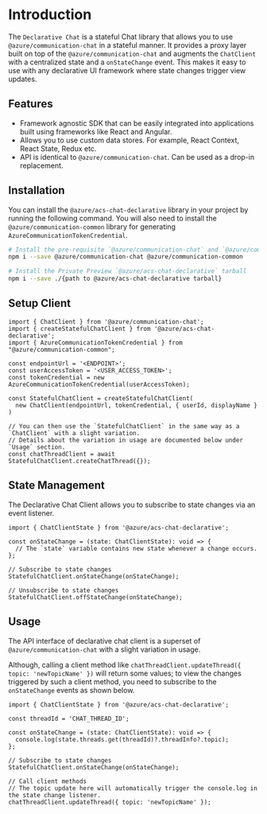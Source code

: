 
<Meta title="Stateful Client/Chat Introduction" />

# Introduction

The `Declarative Chat` is a stateful Chat library that allows you to use `@azure/communication-chat` in a stateful manner.
It provides a proxy layer built on top of the `@azure/communication-chat` and augments the `ChatClient` with a centralized state and a `onStateChange` event. This makes it easy to use with any declarative UI framework where state changes trigger view updates.

## Features

- Framework agnostic SDK that can be easily integrated into applications built using frameworks like React and Angular.
- Allows you to use custom data stores. For example, React Context, React State, Redux etc.
- API is identical to `@azure/communication-chat`. Can be used as a drop-in replacement.

## Installation

You can install the `@azure/acs-chat-declarative` library in your project by running the following command.
You will also need to install the `@azure/communication-common` library for generating `AzureCommunicationTokenCredential`.

```bash
# Install the pre-requisite `@azure/communication-chat` and `@azure/communication-common` library
npm i --save @azure/communication-chat @azure/communication-common

# Install the Private Preview `@azure/acs-chat-declarative` tarball
npm i --save ./{path to @azure/acs-chat-declarative tarball}
```

## Setup Client

```tsx
import { ChatClient } from '@azure/communication-chat';
import { createStatefulChatClient } from '@azure/acs-chat-declarative';
import { AzureCommunicationTokenCredential } from "@azure/communication-common";

const endpointUrl = '<ENDPOINT>';
const userAccessToken = '<USER_ACCESS_TOKEN>';
const tokenCredential = new AzureCommunicationTokenCredential(userAccessToken);

const StatefulChatClient = createStatefulChatClient(
  new ChatClient(endpointUrl, tokenCredential, { userId, displayName }
)

// You can then use the `StatefulChatClient` in the same way as a `ChatClient` with a slight variation.
// Details about the variation in usage are documented below under `Usage` section.
const chatThreadClient = await StatefulChatClient.createChatThread({});
```

## State Management

The Declarative Chat Client allows you to subscribe to state changes via an event listener.

```tsx
import { ChatClientState } from '@azure/acs-chat-declarative';

const onStateChange = (state: ChatClientState): void => {
  // The `state` variable contains new state whenever a change occurs.
};

// Subscribe to state changes
StatefulChatClient.onStateChange(onStateChange);

// Unsubscribe to state changes
StatefulChatClient.offStateChange(onStateChange);
```

## Usage

The API interface of declarative chat client is a superset of `@azure/communication-chat` with a slight variation in usage.

Although, calling a client method like `chatThreadClient.updateThread({ topic: 'newTopicName' })` will return some values; to view the changes triggered by such a client method, you need to subscribe to the `onStateChange` events as shown below.

```tsx
import { ChatClientState } from '@azure/acs-chat-declarative';

const threadId = 'CHAT_THREAD_ID';

const onStateChange = (state: ChatClientState): void => {
  console.log(state.threads.get(threadId)?.threadInfo?.topic);
};

// Subscribe to state changes
StatefulChatClient.onStateChange(onStateChange);

// Call client methods
// The topic update here will automatically trigger the console.log in the state change listener.
chatThreadClient.updateThread({ topic: 'newTopicName' });
```
